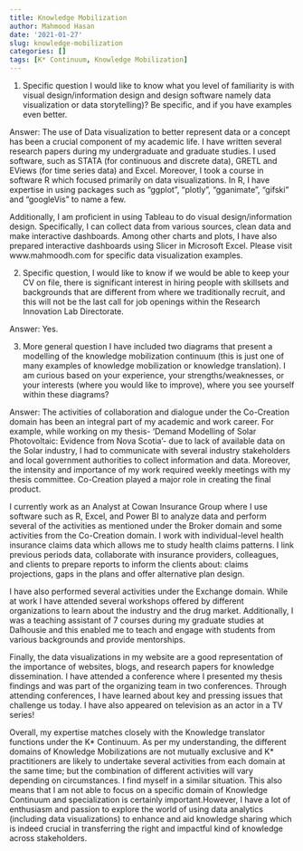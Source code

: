 ```yaml
---
title: Knowledge Mobilization
author: Mahmood Hasan
date: '2021-01-27'
slug: knowledge-mobilization
categories: []
tags: [K* Continuum, Knowledge Mobilization]
---
```


1) Specific question I would like to know what you level of familiarity is with visual design/information design and design software namely data visualization or data storytelling)? Be specific, and if you have examples even better.

Answer:
The use of Data visualization to better represent data or a concept has been a crucial component of my academic life. I have written several research papers during my undergraduate and graduate studies. I used software, such as STATA (for continuous and discrete data), GRETL and EViews (for time series data) and Excel. Moreover, I took a course in software R which focused primarily on data visualizations. In R, I have expertise in using packages such as “ggplot”, “plotly”, “gganimate”, “gifski” and “googleVis” to name a few.

 Additionally, I am proficient in using Tableau to do visual design/information design. Specifically, I can collect data from various sources, clean data and make interactive dashboards. Among other charts and plots, I have also prepared interactive dashboards using Slicer in Microsoft Excel.
Please visit www.mahmoodh.com  for specific data visualization examples.


2) Specific question, I would like to know if we would be able to keep your CV on file, there is significant interest in hiring people with skillsets and backgrounds that are different from where we traditionally recruit, and this will not be the last call for job openings within the Research Innovation Lab Directorate.

Answer:
Yes.

3) More general question I have included two diagrams that present a modelling of the knowledge mobilization continuum (this is just one of many examples of knowledge mobilization or knowledge translation). I am curious based on your experience, your strengths/weaknesses, or your interests (where you would like to improve), where you see yourself within these diagrams?



Answer:
The activities of collaboration and dialogue under the Co-Creation domain has been an integral part of my academic and work career. For example, while working on my thesis- ‘Demand Modelling of Solar Photovoltaic: Evidence from Nova Scotia’- due to lack of available data on the Solar industry, I had to communicate with several industry stakeholders and local government authorities to collect information and data. Moreover, the intensity and importance of my work required weekly meetings with my thesis committee. Co-Creation played a major role in creating the final product. 


 I currently work as an Analyst at Cowan Insurance Group where I use software such as R, Excel, and Power BI to analyze data and perform several of the activities as mentioned under the Broker domain and some activities from the Co-Creation domain. I work with individual-level health insurance claims data which allows me to study health claims patterns. I link previous periods data, collaborate with insurance providers, colleagues, and clients to prepare reports to inform the clients about: claims projections, gaps in the plans and offer alternative plan design.  

  I have also performed several activities under the Exchange domain. While at work I have attended several workshops offered by different organizations to learn about the industry and the drug market. Additionally, I was a teaching assistant of 7 courses during my graduate studies at Dalhousie and this enabled me to teach and engage with students from various backgrounds and provide mentorships. 

  Finally, the data visualizations in my website are a good representation of the importance of websites, blogs, and research papers for knowledge dissemination. I have attended a conference where I presented my thesis findings and was part of the organizing team in two conferences. Through attending conferences, I have learned about key and pressing issues that challenge us today. I have also appeared on television as an actor in a TV series!

 Overall, my expertise matches closely with the Knowledge translator functions under the K* Continuum. As per my understanding, the different domains of Knowledge Mobilizations are not mutually exclusive and K* practitioners are likely to undertake several activities from each domain at the same time; but the combination of different activities will vary depending on circumstances. I find myself in a similar situation. This also means that I am not able to focus on a specific domain of Knowledge Continuum and specialization is certainly important.However, I have a lot of enthusiasm and passion to explore the world of using data analytics (including data visualizations) to enhance and aid knowledge sharing which is indeed crucial in transferring the right and impactful kind of knowledge across stakeholders.
  

